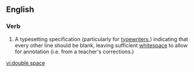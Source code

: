 ==English==

===Verb===
{{en-verb|double spaces|double spacing|double spaced}}

# A typesetting specification (particularly for [[typewriter]]s,) indicating that every other line should be blank, leaving sufficient [[whitespace]] to allow for annotation (i.e. from a teacher's corrections.)

[[vi:double space]]